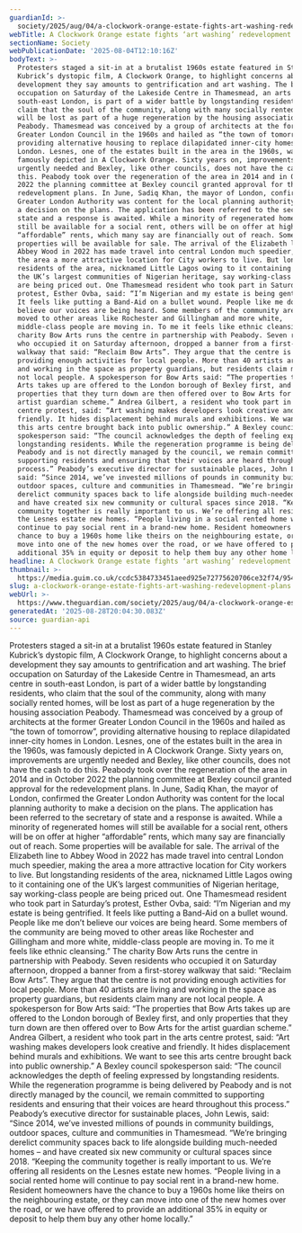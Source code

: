 ```yaml
---
guardianId: >-
  society/2025/aug/04/a-clockwork-orange-estate-fights-art-washing-redevelopment-lakeside-centre-thamesmead-london
webTitle: A Clockwork Orange estate fights ‘art washing’ redevelopment plans
sectionName: Society
webPublicationDate: '2025-08-04T12:10:16Z'
bodyText: >-
  Protesters staged a sit-in at a brutalist 1960s estate featured in Stanley
  Kubrick’s dystopic film, A Clockwork Orange, to highlight concerns about a
  development they say amounts to gentrification and art washing. The brief
  occupation on Saturday of the Lakeside Centre in Thamesmead, an arts centre in
  south-east London, is part of a wider battle by longstanding residents, who
  claim that the soul of the community, along with many socially rented homes,
  will be lost as part of a huge regeneration by the housing association
  Peabody. Thamesmead was conceived by a group of architects at the former
  Greater London Council in the 1960s and hailed as “the town of tomorrow”,
  providing alternative housing to replace dilapidated inner-city homes in
  London. Lesnes, one of the estates built in the area in the 1960s, was
  famously depicted in A Clockwork Orange. Sixty years on, improvements are
  urgently needed and Bexley, like other councils, does not have the cash to do
  this. Peabody took over the regeneration of the area in 2014 and in October
  2022 the planning committee at Bexley council granted approval for the
  redevelopment plans. In June, Sadiq Khan, the mayor of London, confirmed the
  Greater London Authority was content for the local planning authority to make
  a decision on the plans. The application has been referred to the secretary of
  state and a response is awaited. While a minority of regenerated homes will
  still be available for a social rent, others will be on offer at higher
  “affordable” rents, which many say are financially out of reach. Some
  properties will be available for sale. The arrival of the Elizabeth line to
  Abbey Wood in 2022 has made travel into central London much speedier, making
  the area a more attractive location for City workers to live. But longstanding
  residents of the area, nicknamed Little Lagos owing to it containing one of
  the UK’s largest communities of Nigerian heritage, say working-class people
  are being priced out. One Thamesmead resident who took part in Saturday’s
  protest, Esther Ovba, said: “I’m Nigerian and my estate is being gentrified.
  It feels like putting a Band-Aid on a bullet wound. People like me don’t
  believe our voices are being heard. Some members of the community are being
  moved to other areas like Rochester and Gillingham and more white,
  middle-class people are moving in. To me it feels like ethnic cleansing.” The
  charity Bow Arts runs the centre in partnership with Peabody. Seven residents
  who occupied it on Saturday afternoon, dropped a banner from a first-storey
  walkway that said: “Reclaim Bow Arts”. They argue that the centre is not
  providing enough activities for local people. More than 40 artists are living
  and working in the space as property guardians, but residents claim many are
  not local people. A spokesperson for Bow Arts said: “The properties that Bow
  Arts takes up are offered to the London borough of Bexley first, and only
  properties that they turn down are then offered over to Bow Arts for the
  artist guardian scheme.” Andrea Gilbert, a resident who took part in the arts
  centre protest, said: “Art washing makes developers look creative and
  friendly. It hides displacement behind murals and exhibitions. We want to see
  this arts centre brought back into public ownership.” A Bexley council
  spokesperson said: “The council acknowledges the depth of feeling expressed by
  longstanding residents. While the regeneration programme is being delivered by
  Peabody and is not directly managed by the council, we remain committed to
  supporting residents and ensuring that their voices are heard throughout this
  process.” Peabody’s executive director for sustainable places, John Lewis,
  said: “Since 2014, we’ve invested millions of pounds in community buildings,
  outdoor spaces, culture and communities in Thamesmead. “We’re bringing
  derelict community spaces back to life alongside building much-needed homes –
  and have created six new community or cultural spaces since 2018. “Keeping the
  community together is really important to us. We’re offering all residents on
  the Lesnes estate new homes. “People living in a social rented home will
  continue to pay social rent in a brand-new home. Resident homeowners have the
  chance to buy a 1960s home like theirs on the neighbouring estate, or they can
  move into one of the new homes over the road, or we have offered to provide an
  additional 35% in equity or deposit to help them buy any other home locally.”
headline: A Clockwork Orange estate fights ‘art washing’ redevelopment plans
thumbnail: >-
  https://media.guim.co.uk/ccdc5384733451aeed925e72775620706ce32f74/954_0_5000_4000/500.jpg
slug: a-clockwork-orange-estate-fights-art-washing-redevelopment-plans
webUrl: >-
  https://www.theguardian.com/society/2025/aug/04/a-clockwork-orange-estate-fights-art-washing-redevelopment-lakeside-centre-thamesmead-london
generatedAt: '2025-08-28T20:04:30.083Z'
source: guardian-api
---
```

Protesters staged a sit-in at a brutalist 1960s estate featured in Stanley Kubrick’s dystopic film, A Clockwork Orange, to highlight concerns about a development they say amounts to gentrification and art washing. The brief occupation on Saturday of the Lakeside Centre in Thamesmead, an arts centre in south-east London, is part of a wider battle by longstanding residents, who claim that the soul of the community, along with many socially rented homes, will be lost as part of a huge regeneration by the housing association Peabody. Thamesmead was conceived by a group of architects at the former Greater London Council in the 1960s and hailed as “the town of tomorrow”, providing alternative housing to replace dilapidated inner-city homes in London. Lesnes, one of the estates built in the area in the 1960s, was famously depicted in A Clockwork Orange. Sixty years on, improvements are urgently needed and Bexley, like other councils, does not have the cash to do this. Peabody took over the regeneration of the area in 2014 and in October 2022 the planning committee at Bexley council granted approval for the redevelopment plans. In June, Sadiq Khan, the mayor of London, confirmed the Greater London Authority was content for the local planning authority to make a decision on the plans. The application has been referred to the secretary of state and a response is awaited. While a minority of regenerated homes will still be available for a social rent, others will be on offer at higher “affordable” rents, which many say are financially out of reach. Some properties will be available for sale. The arrival of the Elizabeth line to Abbey Wood in 2022 has made travel into central London much speedier, making the area a more attractive location for City workers to live. But longstanding residents of the area, nicknamed Little Lagos owing to it containing one of the UK’s largest communities of Nigerian heritage, say working-class people are being priced out. One Thamesmead resident who took part in Saturday’s protest, Esther Ovba, said: “I’m Nigerian and my estate is being gentrified. It feels like putting a Band-Aid on a bullet wound. People like me don’t believe our voices are being heard. Some members of the community are being moved to other areas like Rochester and Gillingham and more white, middle-class people are moving in. To me it feels like ethnic cleansing.” The charity Bow Arts runs the centre in partnership with Peabody. Seven residents who occupied it on Saturday afternoon, dropped a banner from a first-storey walkway that said: “Reclaim Bow Arts”. They argue that the centre is not providing enough activities for local people. More than 40 artists are living and working in the space as property guardians, but residents claim many are not local people. A spokesperson for Bow Arts said: “The properties that Bow Arts takes up are offered to the London borough of Bexley first, and only properties that they turn down are then offered over to Bow Arts for the artist guardian scheme.” Andrea Gilbert, a resident who took part in the arts centre protest, said: “Art washing makes developers look creative and friendly. It hides displacement behind murals and exhibitions. We want to see this arts centre brought back into public ownership.” A Bexley council spokesperson said: “The council acknowledges the depth of feeling expressed by longstanding residents. While the regeneration programme is being delivered by Peabody and is not directly managed by the council, we remain committed to supporting residents and ensuring that their voices are heard throughout this process.” Peabody’s executive director for sustainable places, John Lewis, said: “Since 2014, we’ve invested millions of pounds in community buildings, outdoor spaces, culture and communities in Thamesmead. “We’re bringing derelict community spaces back to life alongside building much-needed homes – and have created six new community or cultural spaces since 2018. “Keeping the community together is really important to us. We’re offering all residents on the Lesnes estate new homes. “People living in a social rented home will continue to pay social rent in a brand-new home. Resident homeowners have the chance to buy a 1960s home like theirs on the neighbouring estate, or they can move into one of the new homes over the road, or we have offered to provide an additional 35% in equity or deposit to help them buy any other home locally.”
